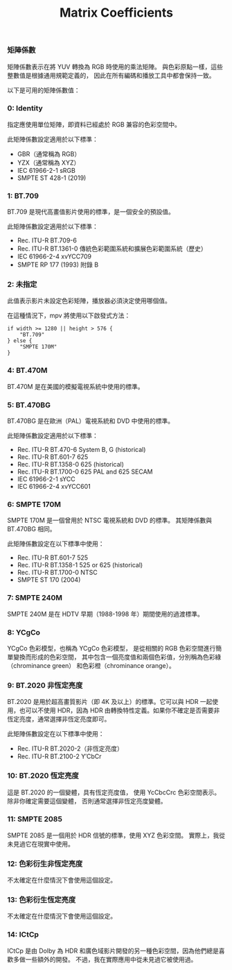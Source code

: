 ﻿---
title: Matrix Coefficients
sidebar_position: 6
---

### 矩陣係數

矩陣係數表示在將 YUV 轉換為 RGB 時使用的乘法矩陣。
與色彩原點一樣，這些整數值是根據通用規範定義的，
因此在所有編碼和播放工具中都會保持一致。

以下是可用的矩陣係數值：

### 0: Identity

指定應使用單位矩陣，即資料已經處於 RGB 兼容的色彩空間中。

此矩陣係數設定適用於以下標準：

- GBR（通常稱為 RGB）
- YZX（通常稱為 XYZ）
- IEC 61966-2-1 sRGB
- SMPTE ST 428-1 (2019)

### 1: BT.709

BT.709 是現代高畫值影片使用的標準，是一個安全的預設值。

此矩陣係數設定適用於以下標準：

- Rec. ITU-R BT.709-6
- Rec. ITU-R BT.1361-0 傳統色彩範圍系統和擴展色彩範圍系統（歷史）
- IEC 61966-2-4 xvYCC709
- SMPTE RP 177 (1993) 附錄 B

### 2: 未指定

此值表示影片未設定色彩矩陣，播放器必須決定使用哪個值。

在這種情況下，mpv 將使用以下啟發式方法：

```
if width >= 1280 || height > 576 {
    "BT.709"
} else {
    "SMPTE 170M"
}
```

### 4: BT.470M

BT.470M 是在美國的模擬電視系統中使用的標準。

### 5: BT.470BG

BT.470BG 是在歐洲（PAL）電視系統和 DVD 中使用的標準。

此矩陣係數設定適用於以下標準：

- Rec. ITU-R BT.470-6 System B, G (historical)
- Rec. ITU-R BT.601-7 625
- Rec. ITU-R BT.1358-0 625 (historical)
- Rec. ITU-R BT.1700-0 625 PAL and 625 SECAM
- IEC 61966-2-1 sYCC
- IEC 61966-2-4 xvYCC601

### 6: SMPTE 170M

SMPTE 170M 是一個曾用於 NTSC 電視系統和 DVD 的標準。
其矩陣係數與 BT.470BG 相同。

此矩陣係數設定在以下標準中使用：

- Rec. ITU-R BT.601-7 525
- Rec. ITU-R BT.1358-1 525 or 625 (historical)
- Rec. ITU-R BT.1700-0 NTSC
- SMPTE ST 170 (2004)

### 7: SMPTE 240M

SMPTE 240M 是在 HDTV 早期（1988-1998 年）期間使用的過渡標準。

### 8: YCgCo

YCgCo 色彩模型，也稱為 YCgCo 色彩模型，
是從相關的 RGB 色彩空間進行簡單變換而形成的色彩空間，
其中包含一個亮度值和兩個色彩值，分別稱為色彩綠（chrominance green）
和色彩橙（chrominance orange）。
### 9: BT.2020 非恆定亮度

BT.2020 是用於超高畫質影片（即 4K 及以上）的標準。它可以與 HDR 一起使用，也可以不使用 HDR，因為 HDR 由轉換特性定義。如果你不確定是否需要非恆定亮度，通常選擇非恆定亮度即可。

此矩陣係數設定在以下標準中使用：

- Rec. ITU-R BT.2020-2（非恆定亮度）
- Rec. ITU-R BT.2100-2 Y′CbCr

### 10: BT.2020 恆定亮度

這是 BT.2020 的一個變體，具有恆定亮度值，
使用 YcCbcCrc 色彩空間表示。除非你確定需要這個變體，
否則通常選擇非恆定亮度變體。

### 11: SMPTE 2085

SMPTE 2085 是一個用於 HDR 信號的標準，使用 XYZ 色彩空間。
實際上，我從未見過它在現實中使用。

### 12: 色彩衍生非恆定亮度

不太確定在什麼情況下會使用這個設定。

### 13: 色彩衍生恆定亮度

不太確定在什麼情況下會使用這個設定。

### 14: ICtCp

ICtCp 是由 Dolby 為 HDR 和廣色域影片開發的另一種色彩空間，因為他們總是喜歡多做一些額外的開發。
不過，我在實際應用中從未見過它被使用過。